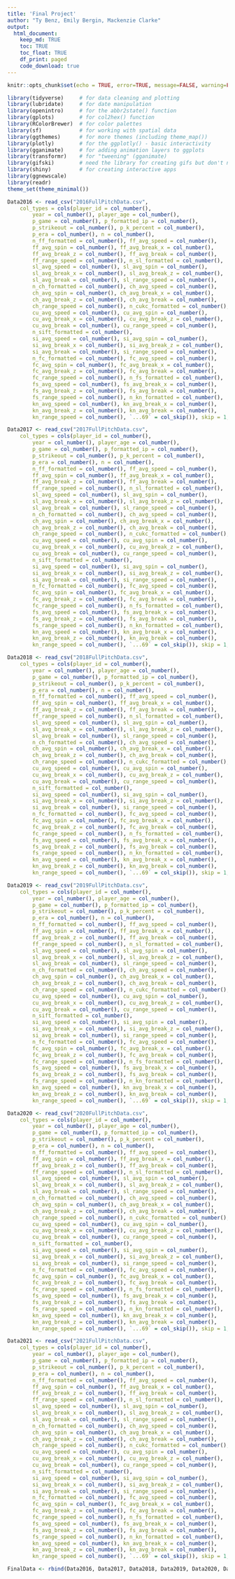 ```yaml
---
title: 'Final Project'
author: "Ty Benz, Emily Bergin, Mackenzie Clarke"
output: 
  html_document:
    keep_md: TRUE
    toc: TRUE
    toc_float: TRUE
    df_print: paged
    code_download: true
---
```



```r
knitr::opts_chunk$set(echo = TRUE, error=TRUE, message=FALSE, warning=FALSE)
```

```r
library(tidyverse)     # for data cleaning and plotting
library(lubridate)     # for date manipulation
library(openintro)     # for the abbr2state() function
library(gplots)        # for col2hex() function
library(RColorBrewer)  # for color palettes
library(sf)            # for working with spatial data
library(ggthemes)      # for more themes (including theme_map())
library(plotly)        # for the ggplotly() - basic interactivity
library(gganimate)     # for adding animation layers to ggplots
library(transformr)    # for "tweening" (gganimate)
library(gifski)        # need the library for creating gifs but don't need to load each time
library(shiny)         # for creating interactive apps
library(ggnewscale)
library(readr)
theme_set(theme_minimal())
```

```r
Data2016 <- read_csv("2016FullPitchData.csv", 
    col_types = cols(player_id = col_number(), 
        year = col_number(), player_age = col_number(), 
        p_game = col_number(), p_formatted_ip = col_number(), 
        p_strikeout = col_number(), p_k_percent = col_number(), 
        p_era = col_number(), n = col_number(), 
        n_ff_formatted = col_number(), ff_avg_speed = col_number(), 
        ff_avg_spin = col_number(), ff_avg_break_x = col_number(), 
        ff_avg_break_z = col_number(), ff_avg_break = col_number(), 
        ff_range_speed = col_number(), n_sl_formatted = col_number(), 
        sl_avg_speed = col_number(), sl_avg_spin = col_number(), 
        sl_avg_break_x = col_number(), sl_avg_break_z = col_number(), 
        sl_avg_break = col_number(), sl_range_speed = col_number(), 
        n_ch_formatted = col_number(), ch_avg_speed = col_number(), 
        ch_avg_spin = col_number(), ch_avg_break_x = col_number(), 
        ch_avg_break_z = col_number(), ch_avg_break = col_number(), 
        ch_range_speed = col_number(), n_cukc_formatted = col_number(), 
        cu_avg_speed = col_number(), cu_avg_spin = col_number(), 
        cu_avg_break_x = col_number(), cu_avg_break_z = col_number(), 
        cu_avg_break = col_number(), cu_range_speed = col_number(), 
        n_sift_formatted = col_number(), 
        si_avg_speed = col_number(), si_avg_spin = col_number(), 
        si_avg_break_x = col_number(), si_avg_break_z = col_number(), 
        si_avg_break = col_number(), si_range_speed = col_number(), 
        n_fc_formatted = col_number(), fc_avg_speed = col_number(), 
        fc_avg_spin = col_number(), fc_avg_break_x = col_number(),
        fc_avg_break_z = col_number(), fc_avg_break = col_number(),
        fc_range_speed = col_number(), n_fs_formatted = col_number(),
        fs_avg_speed = col_number(), fs_avg_break_x = col_number(),
        fs_avg_break_z = col_number(), fs_avg_break = col_number(),
        fs_range_speed = col_number(), n_kn_formatted = col_number(),
        kn_avg_speed = col_number(), kn_avg_break_x = col_number(),
        kn_avg_break_z = col_number(), kn_avg_break = col_number(),
        kn_range_speed = col_number(), `...69` = col_skip()), skip = 1, na = "0")

Data2017 <- read_csv("2017FullPitchData.csv", 
    col_types = cols(player_id = col_number(), 
        year = col_number(), player_age = col_number(), 
        p_game = col_number(), p_formatted_ip = col_number(), 
        p_strikeout = col_number(), p_k_percent = col_number(), 
        p_era = col_number(), n = col_number(), 
        n_ff_formatted = col_number(), ff_avg_speed = col_number(), 
        ff_avg_spin = col_number(), ff_avg_break_x = col_number(), 
        ff_avg_break_z = col_number(), ff_avg_break = col_number(), 
        ff_range_speed = col_number(), n_sl_formatted = col_number(), 
        sl_avg_speed = col_number(), sl_avg_spin = col_number(), 
        sl_avg_break_x = col_number(), sl_avg_break_z = col_number(), 
        sl_avg_break = col_number(), sl_range_speed = col_number(), 
        n_ch_formatted = col_number(), ch_avg_speed = col_number(), 
        ch_avg_spin = col_number(), ch_avg_break_x = col_number(), 
        ch_avg_break_z = col_number(), ch_avg_break = col_number(), 
        ch_range_speed = col_number(), n_cukc_formatted = col_number(), 
        cu_avg_speed = col_number(), cu_avg_spin = col_number(), 
        cu_avg_break_x = col_number(), cu_avg_break_z = col_number(), 
        cu_avg_break = col_number(), cu_range_speed = col_number(), 
        n_sift_formatted = col_number(), 
        si_avg_speed = col_number(), si_avg_spin = col_number(), 
        si_avg_break_x = col_number(), si_avg_break_z = col_number(), 
        si_avg_break = col_number(), si_range_speed = col_number(), 
        n_fc_formatted = col_number(), fc_avg_speed = col_number(), 
        fc_avg_spin = col_number(), fc_avg_break_x = col_number(),
        fc_avg_break_z = col_number(), fc_avg_break = col_number(),
        fc_range_speed = col_number(), n_fs_formatted = col_number(),
        fs_avg_speed = col_number(), fs_avg_break_x = col_number(),
        fs_avg_break_z = col_number(), fs_avg_break = col_number(),
        fs_range_speed = col_number(), n_kn_formatted = col_number(),
        kn_avg_speed = col_number(), kn_avg_break_x = col_number(),
        kn_avg_break_z = col_number(), kn_avg_break = col_number(),
        kn_range_speed = col_number(), `...69` = col_skip()), skip = 1, na = "0")

Data2018 <- read_csv("2018FullPitchData.csv", 
    col_types = cols(player_id = col_number(), 
        year = col_number(), player_age = col_number(), 
        p_game = col_number(), p_formatted_ip = col_number(), 
        p_strikeout = col_number(), p_k_percent = col_number(), 
        p_era = col_number(), n = col_number(), 
        n_ff_formatted = col_number(), ff_avg_speed = col_number(), 
        ff_avg_spin = col_number(), ff_avg_break_x = col_number(), 
        ff_avg_break_z = col_number(), ff_avg_break = col_number(), 
        ff_range_speed = col_number(), n_sl_formatted = col_number(), 
        sl_avg_speed = col_number(), sl_avg_spin = col_number(), 
        sl_avg_break_x = col_number(), sl_avg_break_z = col_number(), 
        sl_avg_break = col_number(), sl_range_speed = col_number(), 
        n_ch_formatted = col_number(), ch_avg_speed = col_number(), 
        ch_avg_spin = col_number(), ch_avg_break_x = col_number(), 
        ch_avg_break_z = col_number(), ch_avg_break = col_number(), 
        ch_range_speed = col_number(), n_cukc_formatted = col_number(), 
        cu_avg_speed = col_number(), cu_avg_spin = col_number(), 
        cu_avg_break_x = col_number(), cu_avg_break_z = col_number(), 
        cu_avg_break = col_number(), cu_range_speed = col_number(), 
        n_sift_formatted = col_number(), 
        si_avg_speed = col_number(), si_avg_spin = col_number(), 
        si_avg_break_x = col_number(), si_avg_break_z = col_number(), 
        si_avg_break = col_number(), si_range_speed = col_number(), 
        n_fc_formatted = col_number(), fc_avg_speed = col_number(), 
        fc_avg_spin = col_number(), fc_avg_break_x = col_number(),
        fc_avg_break_z = col_number(), fc_avg_break = col_number(),
        fc_range_speed = col_number(), n_fs_formatted = col_number(),
        fs_avg_speed = col_number(), fs_avg_break_x = col_number(),
        fs_avg_break_z = col_number(), fs_avg_break = col_number(),
        fs_range_speed = col_number(), n_kn_formatted = col_number(),
        kn_avg_speed = col_number(), kn_avg_break_x = col_number(),
        kn_avg_break_z = col_number(), kn_avg_break = col_number(),
        kn_range_speed = col_number(), `...69` = col_skip()), skip = 1, na = "0")

Data2019 <- read_csv("2019FullPitchData.csv", 
    col_types = cols(player_id = col_number(), 
        year = col_number(), player_age = col_number(), 
        p_game = col_number(), p_formatted_ip = col_number(), 
        p_strikeout = col_number(), p_k_percent = col_number(), 
        p_era = col_number(), n = col_number(), 
        n_ff_formatted = col_number(), ff_avg_speed = col_number(), 
        ff_avg_spin = col_number(), ff_avg_break_x = col_number(), 
        ff_avg_break_z = col_number(), ff_avg_break = col_number(), 
        ff_range_speed = col_number(), n_sl_formatted = col_number(), 
        sl_avg_speed = col_number(), sl_avg_spin = col_number(), 
        sl_avg_break_x = col_number(), sl_avg_break_z = col_number(), 
        sl_avg_break = col_number(), sl_range_speed = col_number(), 
        n_ch_formatted = col_number(), ch_avg_speed = col_number(), 
        ch_avg_spin = col_number(), ch_avg_break_x = col_number(), 
        ch_avg_break_z = col_number(), ch_avg_break = col_number(), 
        ch_range_speed = col_number(), n_cukc_formatted = col_number(), 
        cu_avg_speed = col_number(), cu_avg_spin = col_number(), 
        cu_avg_break_x = col_number(), cu_avg_break_z = col_number(), 
        cu_avg_break = col_number(), cu_range_speed = col_number(), 
        n_sift_formatted = col_number(), 
        si_avg_speed = col_number(), si_avg_spin = col_number(), 
        si_avg_break_x = col_number(), si_avg_break_z = col_number(), 
        si_avg_break = col_number(), si_range_speed = col_number(), 
        n_fc_formatted = col_number(), fc_avg_speed = col_number(), 
        fc_avg_spin = col_number(), fc_avg_break_x = col_number(),
        fc_avg_break_z = col_number(), fc_avg_break = col_number(),
        fc_range_speed = col_number(), n_fs_formatted = col_number(),
        fs_avg_speed = col_number(), fs_avg_break_x = col_number(),
        fs_avg_break_z = col_number(), fs_avg_break = col_number(),
        fs_range_speed = col_number(), n_kn_formatted = col_number(),
        kn_avg_speed = col_number(), kn_avg_break_x = col_number(),
        kn_avg_break_z = col_number(), kn_avg_break = col_number(),
        kn_range_speed = col_number(), `...69` = col_skip()), skip = 1, na = "0")

Data2020 <- read_csv("2020FullPitchData.csv", 
    col_types = cols(player_id = col_number(), 
        year = col_number(), player_age = col_number(), 
        p_game = col_number(), p_formatted_ip = col_number(), 
        p_strikeout = col_number(), p_k_percent = col_number(), 
        p_era = col_number(), n = col_number(), 
        n_ff_formatted = col_number(), ff_avg_speed = col_number(), 
        ff_avg_spin = col_number(), ff_avg_break_x = col_number(), 
        ff_avg_break_z = col_number(), ff_avg_break = col_number(), 
        ff_range_speed = col_number(), n_sl_formatted = col_number(), 
        sl_avg_speed = col_number(), sl_avg_spin = col_number(), 
        sl_avg_break_x = col_number(), sl_avg_break_z = col_number(), 
        sl_avg_break = col_number(), sl_range_speed = col_number(), 
        n_ch_formatted = col_number(), ch_avg_speed = col_number(), 
        ch_avg_spin = col_number(), ch_avg_break_x = col_number(), 
        ch_avg_break_z = col_number(), ch_avg_break = col_number(), 
        ch_range_speed = col_number(), n_cukc_formatted = col_number(), 
        cu_avg_speed = col_number(), cu_avg_spin = col_number(), 
        cu_avg_break_x = col_number(), cu_avg_break_z = col_number(), 
        cu_avg_break = col_number(), cu_range_speed = col_number(), 
        n_sift_formatted = col_number(), 
        si_avg_speed = col_number(), si_avg_spin = col_number(), 
        si_avg_break_x = col_number(), si_avg_break_z = col_number(), 
        si_avg_break = col_number(), si_range_speed = col_number(), 
        n_fc_formatted = col_number(), fc_avg_speed = col_number(), 
        fc_avg_spin = col_number(), fc_avg_break_x = col_number(),
        fc_avg_break_z = col_number(), fc_avg_break = col_number(),
        fc_range_speed = col_number(), n_fs_formatted = col_number(),
        fs_avg_speed = col_number(), fs_avg_break_x = col_number(),
        fs_avg_break_z = col_number(), fs_avg_break = col_number(),
        fs_range_speed = col_number(), n_kn_formatted = col_number(),
        kn_avg_speed = col_number(), kn_avg_break_x = col_number(),
        kn_avg_break_z = col_number(), kn_avg_break = col_number(),
        kn_range_speed = col_number(), `...69` = col_skip()), skip = 1, na = "0")

Data2021 <- read_csv("2021FullPitchData.csv", 
    col_types = cols(player_id = col_number(), 
        year = col_number(), player_age = col_number(), 
        p_game = col_number(), p_formatted_ip = col_number(), 
        p_strikeout = col_number(), p_k_percent = col_number(), 
        p_era = col_number(), n = col_number(), 
        n_ff_formatted = col_number(), ff_avg_speed = col_number(), 
        ff_avg_spin = col_number(), ff_avg_break_x = col_number(), 
        ff_avg_break_z = col_number(), ff_avg_break = col_number(), 
        ff_range_speed = col_number(), n_sl_formatted = col_number(), 
        sl_avg_speed = col_number(), sl_avg_spin = col_number(), 
        sl_avg_break_x = col_number(), sl_avg_break_z = col_number(), 
        sl_avg_break = col_number(), sl_range_speed = col_number(), 
        n_ch_formatted = col_number(), ch_avg_speed = col_number(), 
        ch_avg_spin = col_number(), ch_avg_break_x = col_number(), 
        ch_avg_break_z = col_number(), ch_avg_break = col_number(), 
        ch_range_speed = col_number(), n_cukc_formatted = col_number(), 
        cu_avg_speed = col_number(), cu_avg_spin = col_number(), 
        cu_avg_break_x = col_number(), cu_avg_break_z = col_number(), 
        cu_avg_break = col_number(), cu_range_speed = col_number(), 
        n_sift_formatted = col_number(), 
        si_avg_speed = col_number(), si_avg_spin = col_number(), 
        si_avg_break_x = col_number(), si_avg_break_z = col_number(), 
        si_avg_break = col_number(), si_range_speed = col_number(), 
        n_fc_formatted = col_number(), fc_avg_speed = col_number(), 
        fc_avg_spin = col_number(), fc_avg_break_x = col_number(),
        fc_avg_break_z = col_number(), fc_avg_break = col_number(),
        fc_range_speed = col_number(), n_fs_formatted = col_number(),
        fs_avg_speed = col_number(), fs_avg_break_x = col_number(),
        fs_avg_break_z = col_number(), fs_avg_break = col_number(),
        fs_range_speed = col_number(), n_kn_formatted = col_number(),
        kn_avg_speed = col_number(), kn_avg_break_x = col_number(),
        kn_avg_break_z = col_number(), kn_avg_break = col_number(),
        kn_range_speed = col_number(), `...69` = col_skip()), skip = 1, na = "0")

FinalData <- rbind(Data2016, Data2017, Data2018, Data2019, Data2020, Data2021)
```

